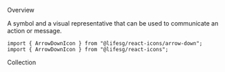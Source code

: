 
<Meta title="General/Icon" />

<Title>Icon</Title>

<Secondary>Overview</Secondary>

A symbol and a visual representative that can be used to
communicate an action or message.

```tsx
import { ArrowDownIcon } from "@lifesg/react-icons/arrow-down";
import { ArrowDownIcon } from "@lifesg/react-icons";
```

<Canvas>
    <Story name="Icon">
        <IconSet />
    </Story>
</Canvas>

<Secondary>Collection</Secondary>

<br />
